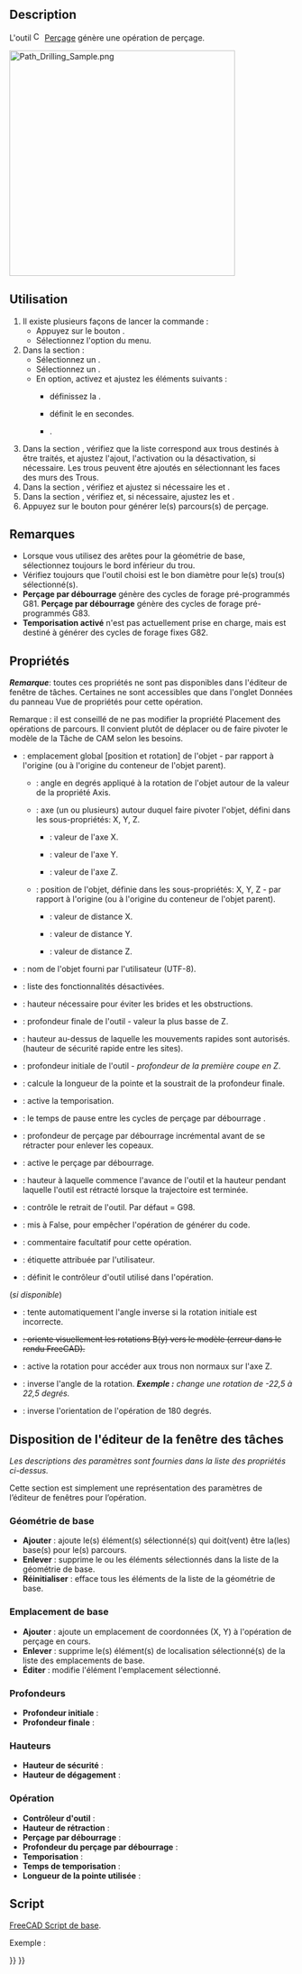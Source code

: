 <languages/>

{{Docnav/fr
|[[CAM_Pocket_Shape/fr|Poche]]
|[[CAM_MillFace/fr|Surfaçage]]
|[[CAM_Workbench/fr|Atelier CAM]]
|IconL=CAM_Pocket_Shape.svg
|IconR=CAM_MillFace.svg
|IconC=Workbench_CAM.svg
}}

{{GuiCommand/fr
|Name=CAM Drilling
|Name/fr=CAM Perçage
|MenuLocation=CAM → Percer
|Workbenches=[[CAM_Workbench/fr|CAM]]
}}

<span id="Description"></span>
== Description ==

L'outil [[Image:CAM_Drilling.svg|16px]] [[CAM_Drilling/fr|Perçage]] génère une opération de perçage. 

[[Image:Path_Drilling_Sample.png|400px]]
{{Caption|Ci-dessus : exemple d'opérations de perçage de CAM}}

<span id="Usage"></span>
==Utilisation==

# Il existe plusieurs façons de lancer la commande :
#* Appuyez sur le bouton {{Button|[[Image:CAM_Drilling.svg|16px]] [[CAM_Drilling/fr|Percer]]}}.
#* Sélectionnez l'option {{MenuCommand|CAM → [[Image:CAM_Drilling.svg|16px]] Percer}} du menu.
# Dans la section {{MenuCommand|Opération}} :
#* Sélectionnez un {{MenuCommand|Contrôleur d'outil}}.
#* Sélectionnez un {{MenuCommand|Mode de refroidissement}}.
#* En option, activez et ajustez les éléments suivants :
#** {{MenuCommand|Perçage par débourrage}} définissez la {{MenuCommand|Profondeur}}.
#** {{MenuCommand|Temporisation}} définit le {{MenuCommand|Temps}} en secondes.
#** {{MenuCommand|Profondeur étendue}}.
# Dans la section {{MenuCommand|Géométrie de base}}, vérifiez que la liste correspond aux trous destinés à être traités, et ajustez l'ajout, l'activation ou la désactivation, si nécessaire. Les trous peuvent être ajoutés en sélectionnant les faces des murs des Trous.
# Dans la section {{MenuCommand|Profondeurs}}, vérifiez et ajustez si nécessaire les {{MenuCommand|Profondeur initiale}} et {{MenuCommand|Profondeur finale}}.
# Dans la section {{MenuCommand|Hauteurs}}, vérifiez et, si nécessaire, ajustez les {{MenuCommand|Hauteur de sécurité}} et {{MenuCommand|Hauteur de dégagement}}.
# Appuyez sur le bouton {{Button|OK}} pour générer le(s) parcours(s) de perçage.

<span id="Notes"></span>
==Remarques==

* Lorsque vous utilisez des arêtes pour la géométrie de base, sélectionnez toujours le bord inférieur du trou.
* Vérifiez toujours que l'outil choisi est le bon diamètre pour le(s) trou(s) sélectionné(s).
*'''Perçage par débourrage''' génère des cycles de forage pré-programmés G81. '''Perçage par débourrage''' génère des cycles de forage pré-programmés G83.
*'''Temporisation activé''' n'est pas actuellement prise en charge, mais est destiné à générer des cycles de forage fixes G82.

<span id="Properties"></span>
==Propriétés==

''' ''Remarque'' ''': toutes ces propriétés ne sont pas disponibles dans l'éditeur de fenêtre de tâches. Certaines ne sont accessibles que dans l'onglet Données du panneau Vue de propriétés pour cette opération.

{{TitleProperty|Base}}

Remarque : il est conseillé de ne pas modifier la propriété Placement des opérations de parcours. Il convient plutôt de déplacer ou de faire pivoter le modèle de la Tâche de CAM selon les besoins.

* {{PropertyData|Placement}} : emplacement global [position et rotation] de l'objet - par rapport à l'origine (ou à l'origine du conteneur de l'objet parent).
** {{PropertyData|Angle}} : angle en degrés appliqué à la rotation de l'objet autour de la valeur de la propriété Axis.
** {{PropertyData|Axis}} : axe (un ou plusieurs) autour duquel faire pivoter l'objet, défini dans les sous-propriétés: X, Y, Z.
*** {{PropertyData|X}} : valeur de l'axe X.
*** {{PropertyData|Y}} : valeur de l'axe Y.
*** {{PropertyData|Z}} : valeur de l'axe Z.
** {{PropertyData|Position}} : position de l'objet, définie dans les sous-propriétés: X, Y, Z - par rapport à l'origine (ou à l'origine du conteneur de l'objet parent).
*** {{PropertyData|X}} : valeur de distance X.
*** {{PropertyData|Y}} : valeur de distance Y.
*** {{PropertyData|Z}} : valeur de distance Z.
* {{PropertyData|Label}} : nom de l'objet fourni par l'utilisateur (UTF-8).
* {{PropertyData|Disabled}} : liste des fonctionnalités désactivées.

{{TitleProperty|Depth}}

* {{PropertyData|Clearance Height}} : hauteur nécessaire pour éviter les brides et les obstructions.
* {{PropertyData|Final Depth}} : profondeur finale de l'outil - valeur la plus basse de Z.
* {{PropertyData|Safe Height}} : hauteur au-dessus de laquelle les mouvements rapides sont autorisés. (hauteur de sécurité rapide entre les sites).
* {{PropertyData|Start Depth}} : profondeur initiale de l'outil - ''profondeur de la première coupe en Z''.

{{TitleProperty|Drill}}

* {{PropertyData|Add Tip Length}} : calcule la longueur de la pointe et la soustrait de la profondeur finale.
* {{PropertyData|Dwell Enabled}} : active la temporisation.
* {{PropertyData|Dwell Time}} : le temps de pause entre les cycles de perçage par débourrage .
* {{PropertyData|Peck Depth}} : profondeur de perçage par débourrage incrémental avant de se rétracter pour enlever les copeaux.
* {{PropertyData|Peck Enabled}} : active le perçage par débourrage.
* {{PropertyData|Retract Height}} : hauteur à laquelle commence l'avance de l'outil et la hauteur pendant laquelle l'outil est rétracté lorsque la trajectoire est terminée.
* {{PropertyData|Return Level}} : contrôle le retrait de l'outil. Par défaut = G98.

{{TitleProperty|Path}}

* {{PropertyData|Active}} : mis à False, pour empêcher l'opération de générer du code.
* {{PropertyData|Comment}} : commentaire facultatif pour cette opération.
* {{PropertyData|User Label}} : étiquette attribuée par l'utilisateur.
* {{PropertyData|Tool Controller}} : définit le contrôleur d'outil utilisé dans l'opération.

{{TitleProperty|Rotation}} (''si disponible'')

* {{PropertyData|Attempt Inverse Angle}} : tente automatiquement l'angle inverse si la rotation initiale est incorrecte.
* <s>{{PropertyData|B_Axis Error Override}} : oriente visuellement les rotations B(y) vers le modèle (erreur dans le rendu FreeCAD).</s>
* {{PropertyData|Enable Rotation}} : active la rotation pour accéder aux trous non normaux sur l'axe Z.
* {{PropertyData|Angle Inverse}} : inverse l'angle de la rotation. '' '''Exemple :'''  change une rotation de -22,5 à 22,5 degrés.''
* {{PropertyData|Reverse Direction}} : inverse l'orientation de l'opération de 180 degrés.

<span id="Tasks_Window_Editor_Layout"></span>
==Disposition de l'éditeur de la fenêtre des tâches==

''Les descriptions des paramètres sont fournies dans la liste des propriétés ci-dessus.''

Cette section est simplement une représentation des paramètres de l’éditeur de fenêtres pour l’opération.

<span id="Base_Geometry"></span>
===Géométrie de base===

* '''Ajouter''' : ajoute le(s) élément(s) sélectionné(s) qui doit(vent) être la(les) base(s) pour le(s) parcours.
* '''Enlever''' : supprime le ou les éléments sélectionnés dans la liste de la géométrie de base.
* '''Réinitialiser''' : efface tous les éléments de la liste de la géométrie de base.

<span id="Base_Location"></span>
===Emplacement de base===

* '''Ajouter''' : ajoute un emplacement de coordonnées (X, Y) à l'opération de perçage en cours.
* '''Enlever''' : supprime le(s) élément(s) de localisation sélectionné(s) de la liste des emplacements de base.
* '''Éditer''' : modifie l'élément l'emplacement sélectionné.

<span id="Depths"></span>
===Profondeurs===

* '''Profondeur initiale''' :
* '''Profondeur finale''' :

<span id="Heights"></span>
===Hauteurs===

* '''Hauteur de sécurité''' :
* '''Hauteur de dégagement''' :

<span id="Operation"></span>
===Opération===

* '''Contrôleur d'outil''' :
* '''Hauteur de rétraction''' :
* '''Perçage par débourrage''' :
* '''Profondeur du perçage par débourrage''' :
* '''Temporisation''' :
* '''Temps de temporisation''' :
* '''Longueur de la pointe utilisée''' :

<span id="Scripting"></span>
==Script==

{{Emphasis|Voir aussi :}} [[FreeCAD_Scripting_Basics/fr|FreeCAD Script de base]].

Exemple :

{{Code|code=
#Place code example here.
}}


{{Docnav/fr
|[[CAM_Pocket_Shape/fr|Poche]]
|[[CAM_MillFace/fr|Surfaçage]]
|[[CAM_Workbench/fr|Atelier CAM]]
|IconL=CAM_Pocket_Shape.svg
|IconR=CAM_MillFace.svg
|IconC=Workbench_CAM.svg
}}

{{CAM_Tools_navi{{#translation:}}}}
{{Userdocnavi{{#translation:}}}}